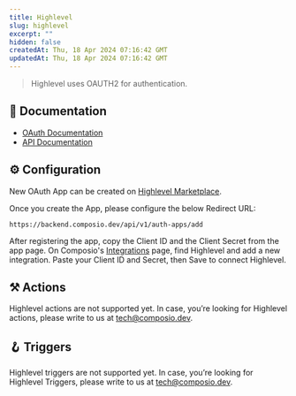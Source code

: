 ```yaml
---
title: Highlevel
slug: highlevel
excerpt: ""
hidden: false
createdAt: Thu, 18 Apr 2024 07:16:42 GMT
updatedAt: Thu, 18 Apr 2024 07:16:42 GMT
--- 
```

> Highlevel uses OAUTH2 for authentication.
## 📔 Documentation

- [OAuth Documentation](https://highlevel.stoplight.io/docs/integrations/889f37581bd0e-o-auth-2-0)
- [API Documentation](https://highlevel.stoplight.io/docs/integrations/0443d7d1a4bd0-overview)

## ⚙️ Configuration

<Tip>New OAuth App can be created on [Highlevel Marketplace](https://marketplace.gohighlevel.com/).</Tip>

Once you create the App, please configure the below Redirect URL:


```
https://backend.composio.dev/api/v1/auth-apps/add
```

After registering the app, copy the Client ID and the Client Secret from the app page. On Composio's [Integrations](https://app.composio.dev/apps) page, find Highlevel and add a new integration. Paste your Client ID and Secret, then Save to connect Highlevel.


## ⚒️ Actions

Highlevel actions are not supported yet. In case, you’re looking for Highlevel actions, please write to us at tech@composio.dev.

## 🪝 Triggers

Highlevel triggers are not supported yet. In case, you’re looking for Highlevel Triggers, please write to us at tech@composio.dev.
